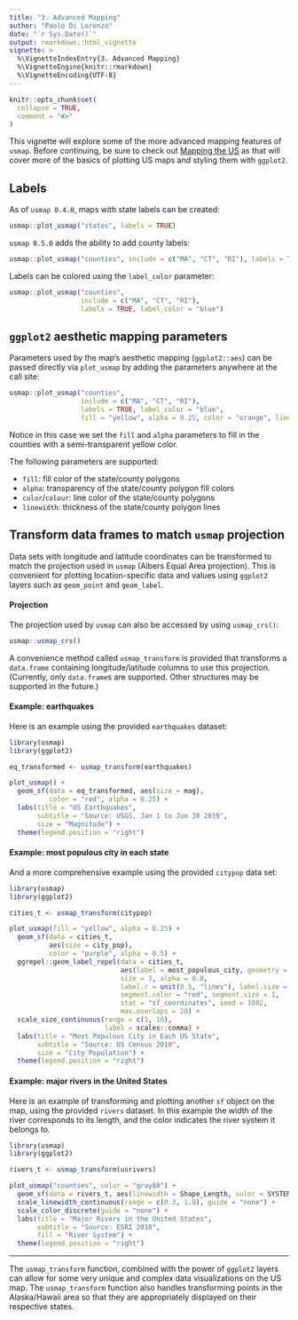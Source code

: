 ```yaml
---
title: "3. Advanced Mapping"
author: "Paolo Di Lorenzo"
date: "`r Sys.Date()`"
output: rmarkdown::html_vignette
vignette: >
  %\VignetteIndexEntry{3. Advanced Mapping}
  %\VignetteEngine{knitr::rmarkdown}
  %\VignetteEncoding{UTF-8}
---
```


```r
knitr::opts_chunk$set(
  collapse = TRUE,
  comment = "#>"
)
```

This vignette will explore some of the more advanced mapping features of `usmap`. Before continuing, be sure to check out [Mapping the US](usmap2.html) as that will cover more of the basics of plotting US maps and styling them with `ggplot2`.

## Labels

As of `usmap 0.4.0`, maps with state labels can be created:

```r
usmap::plot_usmap("states", labels = TRUE)
```

`usmap 0.5.0` adds the ability to add county labels:

```r
usmap::plot_usmap("counties", include = c("MA", "CT", "RI"), labels = TRUE)
```

Labels can be colored using the `label_color` parameter:

```r
usmap::plot_usmap("counties",
                  include = c("MA", "CT", "RI"),
                  labels = TRUE, label_color = "blue")
```

## `ggplot2` aesthetic mapping parameters

Parameters used by the map's aesthetic mapping (`ggplot2::aes`) can be passed directly via `plot_usmap` by adding the parameters anywhere at the call site:

```r
usmap::plot_usmap("counties",
                  include = c("MA", "CT", "RI"),
                  labels = TRUE, label_color = "blue",
                  fill = "yellow", alpha = 0.25, color = "orange", linewidth = 2)
```

Notice in this case we set the `fill` and `alpha` parameters to fill in the counties with a semi-transparent yellow color.

The following parameters are supported:

-   `fill`: fill color of the state/county polygons
-   `alpha`: transparency of the state/county polygon fill colors
-   `color`/`colour`: line color of the state/county polygons
-   `linewidth`: thickness of the state/county polygon lines

## Transform data frames to match `usmap` projection

Data sets with longitude and latitude coordinates can be transformed to match the projection used in `usmap` (Albers Equal Area projection). This is convenient for plotting location-specific data and values using `ggplot2` layers such as `geom_point` and `geom_label`.

#### Projection

The projection used by `usmap` can also be accessed by using `usmap_crs()`:

```r
usmap::usmap_crs()
```

A convenience method called `usmap_transform` is provided that transforms a `data.frame` containing longitude/latitude columns to use this projection. (Currently, only `data.frame`s are supported. Other structures may be supported in the future.)

#### Example: earthquakes

Here is an example using the provided `earthquakes` dataset:

```r
library(usmap)
library(ggplot2)

eq_transformed <- usmap_transform(earthquakes)

plot_usmap() +
  geom_sf(data = eq_transformed, aes(size = mag),
          color = "red", alpha = 0.25) +
  labs(title = "US Earthquakes",
       subtitle = "Source: USGS, Jan 1 to Jun 30 2019",
       size = "Magnitude") +
  theme(legend.position = "right")
```

#### Example: most populous city in each state

And a more comprehensive example using the provided `citypop` data set:

```r
library(usmap)
library(ggplot2)

cities_t <- usmap_transform(citypop)

plot_usmap(fill = "yellow", alpha = 0.25) +
  geom_sf(data = cities_t,
          aes(size = city_pop),
          color = "purple", alpha = 0.5) +
  ggrepel::geom_label_repel(data = cities_t,
                            aes(label = most_populous_city, geometry = geometry),
                            size = 3, alpha = 0.8,
                            label.r = unit(0.5, "lines"), label.size = 0.5,
                            segment.color = "red", segment.size = 1,
                            stat = "sf_coordinates", seed = 1002,
                            max.overlaps = 20) +
  scale_size_continuous(range = c(1, 16),
                        label = scales::comma) +
  labs(title = "Most Populous City in Each US State",
       subtitle = "Source: US Census 2010",
       size = "City Population") +
  theme(legend.position = "right")
```

#### Example: major rivers in the United States

Here is an example of transforming and plotting another `sf` object on the map,
using the provided `rivers` dataset. In this example the width of the river
corresponds to its length, and the color indicates the river system it belongs
to.

```r
library(usmap)
library(ggplot2)

rivers_t <- usmap_transform(usrivers)

plot_usmap("counties", color = "gray80") + 
  geom_sf(data = rivers_t, aes(linewidth = Shape_Length, color = SYSTEM, fill = SYSTEM)) + 
  scale_linewidth_continuous(range = c(0.3, 1.8), guide = "none") +
  scale_color_discrete(guide = "none") +
  labs(title = "Major Rivers in the United States",
       subtitle = "Source: ESRI 2010",
       fill = "River System") +
  theme(legend.position = "right")
```

<hr>

The `usmap_transform` function, combined with the power of `ggplot2` layers can allow for some very unique and complex data visualizations on the US map. The `usmap_transform` function also handles transforming points in the Alaska/Hawaii area so that they are appropriately displayed on their respective states.

<br><br><br><br><br><br><br><br><br><br>
